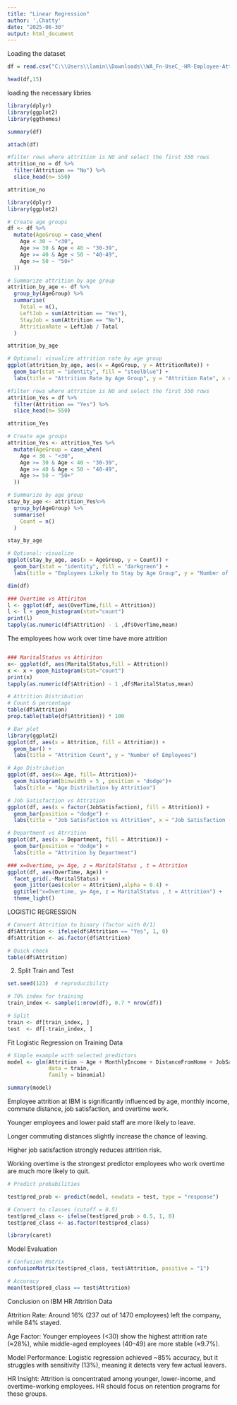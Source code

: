 ---
title: "Linear Regression"
author: ',Chatty'
date: "2025-06-30"
output: html_document
---
Loading the dataset
```{r}
df = read.csv("C:\\Users\\lamin\\Downloads\\WA_Fn-UseC_-HR-Employee-Attrition.csv")
```
```{r}
head(df,15)
```
loading the necessary libries
```{r}
library(dplyr)
library(ggplot2)
library(ggthemes)
```


```{r}
summary(df)
```
```{r}
attach(df)
```


```{r}
#filter rows where attrition is NO and select the first 550 rows
attrition_no = df %>% 
  filter(Attrition == "No") %>%
  slice_head(n= 550)
```
```{r}
attrition_no
```
```{r}
library(dplyr)
library(ggplot2)

# Create age groups
df <- df %>%
  mutate(AgeGroup = case_when(
    Age < 30 ~ "<30",
    Age >= 30 & Age < 40 ~ "30-39",
    Age >= 40 & Age < 50 ~ "40-49",
    Age >= 50 ~ "50+"
  ))

# Summarize attrition by age group
attrition_by_age <- df %>%
  group_by(AgeGroup) %>%
  summarise(
    Total = n(),
    LeftJob = sum(Attrition == "Yes"),
    StayJob = sum(Attrition == "No"),
    AttritionRate = LeftJob / Total
  )

attrition_by_age

# Optional: visualize attrition rate by age group
ggplot(attrition_by_age, aes(x = AgeGroup, y = AttritionRate)) +
  geom_bar(stat = "identity", fill = "steelblue") +
  labs(title = "Attrition Rate by Age Group", y = "Attrition Rate", x = "Age Group")

```
```{r}
#filter rows where attrition is NO and select the first 550 rows
attrition_Yes = df %>% 
  filter(Attrition == "Yes") %>%
  slice_head(n= 550)
```


```{r}
attrition_Yes
```
```{r}
# Create age groups
attrition_Yes <- attrition_Yes %>%
  mutate(AgeGroup = case_when(
    Age < 30 ~ "<30",
    Age >= 30 & Age < 40 ~ "30-39",
    Age >= 40 & Age < 50 ~ "40-49",
    Age >= 50 ~ "50+"
  ))

# Summarize by age group
stay_by_age <- attrition_Yes%>%
  group_by(AgeGroup) %>%
  summarise(
    Count = n()
  )

stay_by_age

# Optional: visualize
ggplot(stay_by_age, aes(x = AgeGroup, y = Count)) +
  geom_bar(stat = "identity", fill = "darkgreen") +
  labs(title = "Employees Likely to Stay by Age Group", y = "Number of Employees", x = "Age Group")
```
```{r}
dim(df)
```


```{r}
### Overtime vs Attiriton
l <- ggplot(df, aes(OverTime,fill = Attrition))
l <- l + geom_histogram(stat="count")
print(l)
tapply(as.numeric(df$Attrition) - 1 ,df$OverTime,mean)
```
The employees how work over time have more attrition

```{r}
```


```{r}
### MaritalStatus vs Attiriton
x<- ggplot(df, aes(MaritalStatus,fill = Attrition))
x <- x + geom_histogram(stat="count")
print(x)
tapply(as.numeric(df$Attrition) - 1 ,df$MaritalStatus,mean)
```


```{r}
# Attrition Distribution
# Count & percentage
table(df$Attrition)
prop.table(table(df$Attrition)) * 100

# Bar plot
library(ggplot2)
ggplot(df, aes(x = Attrition, fill = Attrition)) +
  geom_bar() +
  labs(title = "Attrition Count", y = "Number of Employees")

```


```{r}
# Age Distribution
ggplot(df, aes(x= Age, fill= Attrition))+
  geom_histogram(binwidth = 5 , position = "dodge")+
  labs(title = "Age Distribution by Attrition")
```


```{r}
# Job Satisfaction vs Attrition
ggplot(df, aes(x = factor(JobSatisfaction), fill = Attrition)) +
  geom_bar(position = "dodge") +
  labs(title = "Job Satisfaction vs Attrition", x = "Job Satisfaction (1-4)")

```
```{r}
# Department vs Atrrition
ggplot(df, aes(x = Department, fill = Attrition)) +
  geom_bar(position = "dodge") +
  labs(title = "Attrition by Department")

```
```{r}
### x=Overtime, y= Age, z = MaritalStatus , t = Attrition
ggplot(df, aes(OverTime, Age)) +  
  facet_grid(.~MaritalStatus) +
  geom_jitter(aes(color = Attrition),alpha = 0.4) +  
  ggtitle("x=Overtime, y= Age, z = MaritalStatus , t = Attrition") +  
  theme_light()
```
LOGISTIC REGRESSION

```{r}
# Convert Attrition to binary (factor with 0/1)
df$Attrition <- ifelse(df$Attrition == "Yes", 1, 0)
df$Attrition <- as.factor(df$Attrition)

# Quick check
table(df$Attrition)

```
2. Split Train and Test


```{r}
set.seed(123)  # reproducibility

# 70% index for training
train_index <- sample(1:nrow(df), 0.7 * nrow(df))

# Split
train <- df[train_index, ]
test  <- df[-train_index, ]

```
Fit Logistic Regression on Training Data

```{r}
# Simple example with selected predictors
model <- glm(Attrition ~ Age + MonthlyIncome + DistanceFromHome + JobSatisfaction + OverTime,
             data = train,
             family = binomial)

summary(model)

```
Employee attrition at IBM is significantly influenced by age, monthly income, commute distance, job satisfaction, and overtime work.

Younger employees and lower paid staff are more likely to leave.

Longer commuting distances slightly increase the chance of leaving.

Higher job satisfaction strongly reduces attrition risk.

Working overtime is the strongest predictor  employees who work overtime are much more likely to quit.

```{r}
# Predict probabilities
```


```{r}
test$pred_prob <- predict(model, newdata = test, type = "response")

# Convert to classes (cutoff = 0.5)
test$pred_class <- ifelse(test$pred_prob > 0.5, 1, 0)
test$pred_class <- as.factor(test$pred_class)

```


```{r}
library(caret)
```


Model Evaluation
```{r}
# Confusion Matrix
confusionMatrix(test$pred_class, test$Attrition, positive = "1")

# Accuracy
mean(test$pred_class == test$Attrition)

```
Conclusion on IBM HR Attrition Data

Attrition Rate: Around 16% (237 out of 1470 employees) left the company, while 84% stayed.

Age Factor: Younger employees (<30) show the highest attrition rate (≈28%), while middle-aged employees (40–49) are more stable (≈9.7%).

Model Performance: Logistic regression achieved ~85% accuracy, but it struggles with sensitivity (13%), meaning it detects very few actual leavers.

HR Insight: Attrition is concentrated among younger, lower-income, and overtime-working employees. HR should focus on retention programs for these groups.




